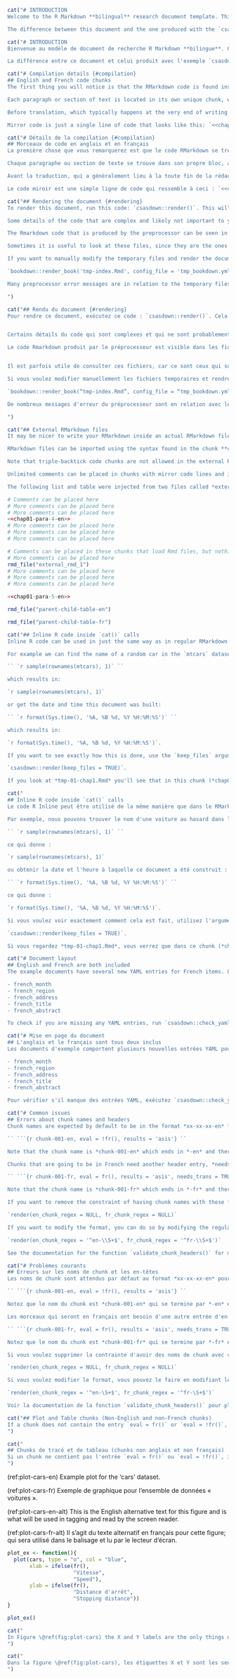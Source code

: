 ```r
cat("# INTRODUCTION
Welcome to the R Markdown **bilingual** research document template. This example can be loaded into your working directory with `csasdown::draft('resdoc-b')` and rendered into a PDF with `csasdown::render_resdoc()`. This document assumes you have gone through the **resdoc** example document, and leaves out some of the introductory text found there.

The difference between this document and the one produced with the `csasdown::draft('resdoc')` example is that this one makes use of a new preprocessor and a knitr hook to more easily produce a bilingual document. The preprocessor includes an enhanced custom version of Rmarkdown which produces PDF output exactly as written in the Rmarkdown code. Standard Rmarkdown has multiple methods of including newlines, with less than ideal results in most cases. This enhanced version provides *What You See Is What You Get*, known as *WYSIWYG* in computing lexicon. This means that newlines will appear in the output document *exactly* as you wrote them in the Rmarkdown code. This reduces a lot of trial-and-error or writing-and-compiling when trying to organize your text.")
```

```r
cat("# INTRODUCTION
Bienvenue au modèle de document de recherche R Markdown **bilingue**. Cet exemple peut être chargé dans votre répertoire de travail avec `csasdown::draft('resdoc-b')` et rendu en PDF avec `csasdown::render_resdoc()`. Ce document suppose que vous avez parcouru le document d'exemple **resdoc**, et laisse de côté une partie du texte d'introduction qui s'y trouve.

La différence entre ce document et celui produit avec l'exemple `csasdown::draft('resdoc')` est que celui-ci utilise un nouveau préprocesseur et un hook knitr pour produire plus facilement un document bilingue. Le préprocesseur comprend une version personnalisée améliorée de Rmarkdown qui produit une sortie PDF exactement comme écrit dans le code Rmarkdown. La version standard de Rmarkdown dispose de plusieurs méthodes pour inclure les nouvelles lignes, avec des résultats moins qu'idéaux dans la plupart des cas. Cette version améliorée fournit *What You See Is What You Get*, connu sous le nom de *WYSIWYG* dans le lexique informatique. Cela signifie que les nouvelles lignes apparaîtront dans le document de sortie *exactement* comme vous les avez écrites dans le code Rmarkdown. Cela réduit les essais et les erreurs ou l'écriture et la compilation lorsque vous essayez d'organiser votre texte.")
```

```r
cat("# Compilation details {#compilation}
## English and French code chunks
The first thing you will notice is that the RMarkdown code is found inside `cat()` function calls in this version. That is needed so that the Rmarkdown code can be placed inside knitr code chunks. A hidden knitr *hook* will then easily switch chunks on or off depending on which language you are compiling the document for.

Each paragraph or section of text is located in its own unique chunk, with an *-en* ending. Each chunk also has a French chunk with the same name but having an *-fr* ending instead of *-en*. For example, this chunk is *chap01-para-2-en* and its French counterpart is *chap01-para-2-fr*.

Before translation, which typically happens at the very end of writing and after review meetings, the French chunks should hold **mirror code** to its English counterpart chunk, and have its **needs_trans** chunk option equal to **TRUE**. After translation, the mirror code line should be replaced with a `cat()` call holding the translated text and the **needs_trans** chunk option must be set to **FALSE**. If you forget to change the **needs_trans** chunk option to **FALSE** you will get UTF-8 errors for that chunk.

Mirror code is just a single line of code that looks like this: `<<chap01-para-2-en>>`. The chunk name is inside the double-angle-brackets and points to the English counterpart chunk. Look in the source to this document (*01-chap1.Rmd*) to see how the French chunk containing `<<chap01-para-2-en>>` is set up.")
```

```r
cat("# Détails de la compilation {#compilation}
## Morceaux de code en anglais et en français
La première chose que vous remarquerez est que le code RMarkdown se trouve dans les appels de la fonction `cat()` dans cette version. Cela est nécessaire pour que le code Rmarkdown puisse être placé à l'intérieur de morceaux de code knitr. Un *hook* knitr caché permet alors d'activer ou de désactiver facilement les chunks en fonction de la langue pour laquelle vous compilez le document.

Chaque paragraphe ou section de texte se trouve dans son propre bloc, avec une terminaison *-en*. Chaque bloc a également un bloc français portant le même nom, mais avec une terminaison *-fr* au lieu de *-en*. Par exemple, ce bloc est *chap01-para-2-fr* et son équivalent français est *chap01-para-2-en*.

Avant la traduction, qui a généralement lieu à la toute fin de la rédaction et après les réunions de révision, les chunks français doivent contenir un **code miroir** par rapport au chunk anglais correspondant, et l'option de chunk **needs_trans** doit être égale à **TRUE**. Après la traduction, la ligne de code miroir doit être remplacée par un appel à `cat()` contenant le texte traduit et l'option de bloc **needs_trans** doit être fixée à **FALSE**. Si vous oubliez de mettre l'option **needs_trans** à **FALSE**, vous obtiendrez des erreurs UTF-8 pour ce bloc.

Le code miroir est une simple ligne de code qui ressemble à ceci : `<<chap01-para-2-en>>`. Le nom du bloc se trouve à l'intérieur des doubles crochets et pointe vers le bloc correspondant en anglais. Regardez dans le source de ce document (*01-chap1.Rmd*) pour voir comment le chunk français contenant `<chap01-para-2-en>` est mis en place.")
```

```r
cat("## Rendering the document {#rendering}
To render this document, run this code: `csasdown::render()`. This will produce a PDF. To see what the output of the preprocessor looks like (what bookdown actually uses to create the document) compile the document like this: `csasdown::render(keep_files = TRUE)`. This will leave modified files behind, all of which start with *tmp-* and correspond to the files you have included in your project.

Some details of the code that are complex and likely not important to you are located in these files. For example the French knitr hook code is located near the end of *tmp-index.Rmd*.

The Rmarkdown code that is produced by the preprocessor can be seen in the temporary files. For example, in *tmp-01-chap01.Rmd*, you can see how your newlines are actually coded to make them *WYSIWYG*- compliant.

Sometimes it is useful to look at these files, since they are the ones actually used by bookdown for compilation, although you shouldn't need to on a regular basis.

If you want to manually modify the temporary files and render the document from those for debugging reasons, run this:

`bookdown::render_book('tmp-index.Rmd', config_file = 'tmp_bookdown.yml')`

Many preprocessor error messages are in relation to the temporary files and state line numbers in those files, so it won't be long before you want to keep those files around. **Make sure to make your edits in the original files and not the temporary ones as the temporary ones are overwritten every time you re-render the document!**

")
```

```r
cat("## Rendu du document {#rendering}
Pour rendre ce document, exécutez ce code : `csasdown::render()`. Cela produira un PDF. Pour voir à quoi ressemble la sortie du préprocesseur (ce que bookdown utilise réellement pour créer le document), compilez le document comme ceci : `csasdown::render(keep_files = TRUE)`. Cela laissera des fichiers modifiés, qui commencent tous par *tmp-* et correspondent aux fichiers que vous avez inclus dans votre projet.


Certains détails du code qui sont complexes et qui ne sont probablement pas importants pour vous se trouvent dans ces fichiers. Par exemple, le code français du crochet knitr est situé vers la fin de *tmp-index.Rmd*.

Le code Rmarkdown produit par le préprocesseur est visible dans les fichiers temporaires. Par exemple, dans *tmp-01-chap01.Rmd*, vous pouvez voir comment vos nouvelles lignes sont codées pour les rendre conformes à *WYSIWYG*-.


Il est parfois utile de consulter ces fichiers, car ce sont ceux qui sont utilisés par bookdown pour la compilation, bien que vous ne devriez pas en avoir besoin régulièrement.

Si vous voulez modifier manuellement les fichiers temporaires et rendre le document à partir de ceux-ci pour des raisons de débogage, exécutez ceci :

`bookdown::render_book(“tmp-index.Rmd”, config_file = “tmp_bookdown.yml”)`

De nombreux messages d'erreur du préprocesseur sont en relation avec les fichiers temporaires et les numéros de ligne d'état dans ces fichiers, de sorte que vous ne tarderez pas à vouloir conserver ces fichiers. **Assurez-vous de faire vos modifications dans les fichiers originaux et non dans les fichiers temporaires, car ces derniers sont écrasés chaque fois que vous rendez à nouveau le document !

")
```

```r
cat("## External RMarkdown files
It may be nicer to write your RMarkdown inside an actual RMarkdown file instead of a `cat()` call so your editor or IDE can apply its syntax highlighting, making your code easier to follow while writing it.

RMarkdown files can be imported using the syntax found in the chunk **chap01-para-5-en**. It is simply replacing the entire `cat()` call with `rmd_file('external_file')` where *external_file* is the name of your Rmarkdown file with or without the *.Rmd* extension.

Note that triple-backtick code chunks are not allowed in the external RMarkdown files.

Unlimited comments can be placed in chunks with mirror code lines and in these *rmd_files()* chunks, but no other code can be included.

The following list and table were injected from two files called *external_rmd_1.Rmd* and *parent-child-table-en.Rmd*.")
```

```r
# Comments can be placed here
# More comments can be placed here
# More comments can be placed here
<<chap01-para-4-en>>
# More comments can be placed here
# More comments can be placed here
# More comments can be placed here
```

```r
# Comments can be placed in these chunks that load Rmd files, but nothing else
# More comments can be placed here
rmd_file("external_rmd_1")
# More comments can be placed here
# More comments can be placed here
# More comments can be placed here
```

```r
<<chap01-para-5-en>>
```

```r
rmd_file("parent-child-table-en")
```

```r
rmd_file("parent-child-table-fr")
```

```r
cat("## Inline R code inside `cat()` calls
Inline R code can be used in just the same way as in regular RMarkdown.

For example we can find the name of a random car in the `mtcars` dataset using the code:

`` `r sample(rownames(mtcars), 1)` ``

which results in:

`r sample(rownames(mtcars), 1)`

or get the date and time this document was built:

`` `r format(Sys.time(), '%A, %B %d, %Y %H:%M:%S')` ``

which results in:

`r format(Sys.time(), '%A, %B %d, %Y %H:%M:%S')`.

If you want to see exactly how this is done, use the `keep_files` argument when rendering:

`csasdown::render(keep_files = TRUE)`.

If you look at *tmp-01-chap1.Rmd* you'll see that in this chunk (*chap01-para-7-en*) the text inside `cat()` has been modified to insert the R code into the string to hold the output as seen above. For further explanation, see Section \@ref(rendering).")
```

```r
cat("
## Inline R code inside `cat()` calls
Le code R Inline peut être utilisé de la même manière que dans le RMarkdown normal.

Par exemple, nous pouvons trouver le nom d'une voiture au hasard dans l'ensemble de données `mtcars` en utilisant le code :

`` `r sample(rownames(mtcars), 1)` ``

ce qui donne :

`r sample(rownames(mtcars), 1)`

ou obtenir la date et l'heure à laquelle ce document a été construit :

`` `r format(Sys.time(), '%A, %B %d, %Y %H:%M:%S')` ``

ce qui donne :

`r format(Sys.time(), '%A, %B %d, %Y %H:%M:%S')`.

Si vous voulez voir exactement comment cela est fait, utilisez l'argument `keep_files` lors du rendu :

`csasdown::render(keep_files = TRUE)`.

Si vous regardez *tmp-01-chap1.Rmd*, vous verrez que dans ce chunk (*chap01-para-7-en*) le texte à l'intérieur de `cat()` a été modifié pour insérer le code R dans la chaîne de caractères pour contenir la sortie comme vu ci-dessus. Pour plus d'explications, voir la section \@ref(rendering).")
```

```r
cat("# Document layout
## English and French are both included
The example documents have several new YAML entries for French items. Look in the YAML section at the beginning of *index.Rmd*. The new entries are:

- french_month
- french_region
- french_address
- french_title
- french_abstract

To check if you are missing any YAML entries, run `csasdown::check_yaml()`. It will also be run automatically when you run `csasdown::render()` and you will get an error message if you are missing any.")
```

```r
cat("# Mise en page du document
## L'anglais et le français sont tous deux inclus
Les documents d'exemple comportent plusieurs nouvelles entrées YAML pour les éléments en français. Regardez dans la section YAML au début de *index.Rmd*. Les nouvelles entrées sont les suivantes

- french_month
- french_region
- french_address
- french_title
- french_abstract

Pour vérifier s'il manque des entrées YAML, exécutez `csasdown::check_yaml()`. Il sera également exécuté automatiquement lorsque vous lancerez `csasdown::render()` et vous obtiendrez un message d'erreur s'il en manque.")
```

```r
cat("# Common issues
## Errors about chunk names and headers
Chunk names are expected by default to be in the format *xx-xx-xx-en* for English chunks and *xx-xx-xx-fr* for French chunks. The way it is determined which language the chunk is, is from the chunk header value `eval = fr()` or `eval = !fr()`. For example, a chunk that you want compiled in English should have a header that looks like this:

`` ```{r chunk-001-en, eval = !fr(), results = 'asis'} ``

Note that the chunk name is *chunk-001-en* which ends in *-en* and there is an entry of `eval = !fr()` which tells it to compile this chunk when English is selected in the YAML header in *index.Rmd*. This is a correctly formatted chunk header.

Chunks that are going to be in French need another header entry, *needs_trans*. This is explained in detail in Section \@ref(compilation). For example, a chunk that you want compiled in French but it has not been translated yet should have a header that looks like this:

`` ```{r chunk-001-fr, eval = fr(), results = 'asis', needs_trans = TRUE} ``

Note that the chunk name is *chunk-001-fr* which ends in *-fr* and there is an entry of `eval = fr()` which tells it to compile this chunk when French is selected in the YAML header in *index.Rmd*. There is also an entry `needs_trans = TRUE`. `needs_trans` is required for French chunks.

If you want to remove the constraint of having chunk names with these formats you can by running `render()` like this:

`render(en_chunk_regex = NULL, fr_chunk_regex = NULL)`

If you want to modify the format, you can do so by modifying the regular expressions. Let's say you want the *en-* and *fr-* to be at the start of the chunk name instead of the end. To do that you would run `render()` this way:

`render(en_chunk_regex = '^en-\\S+$', fr_chunk_regex = '^fr-\\S+$')`

See the documentation for the function `validate_chunk_headers()` for more information.")
```

```r
cat("# Problèmes courants
## Erreurs sur les noms de chunk et les en-têtes
Les noms de chunk sont attendus par défaut au format *xx-xx-xx-en* pour les chunks anglais et *xx-xx-xx-fr* pour les chunks français. La façon de déterminer la langue du bloc est la valeur de l'en-tête du bloc `eval = fr()` ou `eval = !fr()`. Par exemple, un morceau que vous voulez compiler en anglais devrait avoir un en-tête qui ressemble à ceci :

`` ```{r chunk-001-en, eval = !fr(), results = 'asis'} ``

Notez que le nom du chunk est *chunk-001-en* qui se termine par *-en* et qu'il y a une entrée `eval = !fr()` qui dit de compiler ce chunk quand l'anglais est sélectionné dans l'en-tête YAML dans *index.Rmd*. Il s'agit d'un en-tête de bloc correctement formaté.

Les morceaux qui seront en français ont besoin d'une autre entrée d'en-tête, *needs_trans*. Ceci est expliqué en détail dans la section \@ref(compilation). Par exemple, un bloc que vous voulez compiler en français mais qui n'a pas encore été traduit doit avoir un en-tête qui ressemble à ceci :

`` ```{r chunk-001-fr, eval = fr(), results = 'asis', needs_trans = TRUE} ``

Notez que le nom du chunk est *chunk-001-fr* qui se termine par *-fr* et qu'il y a une entrée `eval = fr()` qui dit de compiler ce chunk lorsque le français est sélectionné dans l'en-tête YAML dans *index.Rmd*. Il y a aussi une entrée `needs_trans = TRUE`. `needs_trans` est nécessaire pour les morceaux en français.

Si vous voulez supprimer la contrainte d'avoir des noms de chunk avec ces formats, vous pouvez exécuter `render()` comme ceci :

`render(en_chunk_regex = NULL, fr_chunk_regex = NULL)`

Si vous voulez modifier le format, vous pouvez le faire en modifiant les expressions régulières. Disons que vous voulez que les *en-* et *fr-* soient au début du nom du chunk au lieu de la fin. Pour ce faire, vous devez exécuter `render()` de cette façon :

`render(en_chunk_regex = '^en-\S+$', fr_chunk_regex = '^fr-\S+$')`

Voir la documentation de la fonction `validate_chunk_headers()` pour plus d'informations.")
```

```r
cat("## Plot and Table chunks (Non-English and non-French chunks)
If a chunk does not contain the entry `eval = fr()` or `eval = !fr()`, it is assumed to be neutral and used for a plot or table from R. The plot or table code must use `fr()` to create the appropriate version because `fr()` is globally defined. Do not pass translation arguments in your function! For example a simple plot function could look like this:
")
```

```r
cat("
## Chunks de tracé et de tableau (chunks non anglais et non français)
Si un chunk ne contient pas l'entrée `eval = fr()` ou `eval = !fr()`, il est supposé être neutre et utilisé pour un tracé ou un tableau de R. Le code du tracé ou du tableau doit utiliser `fr()` pour créer la version appropriée car `fr()` est défini de manière globale. Ne passez pas d'arguments de traduction dans votre fonction ! Par exemple, une fonction de tracé simple pourrait ressembler à ceci :
")
```

(ref:plot-cars-en) Example plot for the 'cars' dataset.

(ref:plot-cars-fr) Exemple de graphique pour l'ensemble de données « voitures ».

(ref:plot-cars-en-alt) This is the English alternative text for this figure and is what will be used in tagging and read by the screen reader.

(ref:plot-cars-fr-alt) Il s'agit du texte alternatif en français pour cette figure; qui sera utilisé dans le balisage et lu par le lecteur d'écran.

```r

plot_ex <- function(){
  plot(cars, type = "o", col = "blue",
       xlab = ifelse(fr(),
                     "Vitesse",
                     "Speed"),
       ylab = ifelse(fr(),
                     "Distance d'arrêt",
                     "Stopping distance"))
}

plot_ex()
```

```r
cat("
In Figure \@ref(fig:plot-cars) the X and Y labels are the only things needed to be translated into French. In more complex figures and tables, groups, legends, and table column headers have to be translated in the function code. The **gfplot** and **iscamutils** packages already have most if not all functions converted to use this method.
")
```

```r
cat("
Dans la figure \@ref(fig:plot-cars), les étiquettes X et Y sont les seuls éléments à traduire en français. Dans les figures et les tableaux plus complexes, les groupes, les légendes et les en-têtes de colonnes des tableaux doivent être traduits dans le code de la fonction. Les paquets **gfplot** et **iscamutils** ont déjà converti la plupart, sinon toutes les fonctions pour utiliser cette méthode.
")
```

